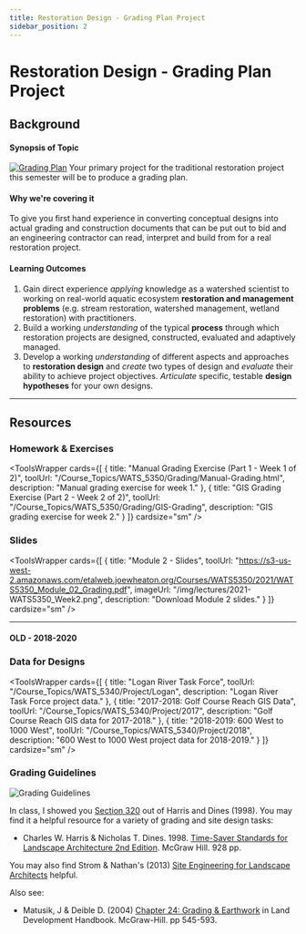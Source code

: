 ```yaml
---
title: Restoration Design - Grading Plan Project
sidebar_position: 2
---
```


# Restoration Design - Grading Plan Project

## Background

#### Synopsis of Topic

[![Grading Plan](/img/eg/17_Grading+Plan.png)](https://www.wetlands.com/technology/) Your primary project for the traditional restoration project this semester will be to produce a grading plan.

#### Why we're covering it

To give you first hand experience in converting conceptual designs into actual grading and construction documents that can be put out to bid and an engineering contractor can read, interpret and build from for a real restoration project.

#### Learning Outcomes

1. Gain direct experience *applying* knowledge as a watershed scientist to working on real-world aquatic ecosystem **restoration and management problems** (e.g. stream restoration, watershed management, wetland restoration) with practitioners.
2. Build a working *understanding* of the typical **process** through which restoration projects are designed, constructed, evaluated and adaptively managed.
3. Develop a working *understanding* of different aspects and approaches to **restoration design** and *create* two types of design and *evaluate* their ability to achieve project objectives. *Articulate* specific, testable **design hypotheses** for your own designs.

---

## Resources

### Homework & Exercises

<ToolsWrapper
  cards={[
    {
      title: "Manual Grading Exercise (Part 1 - Week 1 of 2)",
      toolUrl: "/Course_Topics/WATS_5350/Grading/Manual-Grading.html",
      description: "Manual grading exercise for week 1."
    },
    {
      title: "GIS Grading Exercise (Part 2 - Week 2 of 2)",
      toolUrl: "/Course_Topics/WATS_5350/Grading/GIS-Grading",
      description: "GIS grading exercise for week 2."
    }
  ]}
  cardsize="sm"
/>

### Slides

<ToolsWrapper
  cards={[
    {
      title: "Module 2 - Slides",
      toolUrl: "https://s3-us-west-2.amazonaws.com/etalweb.joewheaton.org/Courses/WATS5350/2021/WATS5350_Module_02_Grading.pdf",
      imageUrl: "/img/lectures/2021-WATS5350_Week2.png",
      description: "Download Module 2 slides."
    }
  ]}
  cardsize="sm"
/>

<YouTubeEmbed videoId="videoseries?list=PL0ZiZg4rilzLt4RA_pO-esa0I3c3TE9qV" title="Grading Plan Project Video" />

---

#### OLD - 2018-2020

<GoogleSlides src="https://docs.google.com/presentation/d/e/2PACX-1vTX329Zg0Pl9p9ceaaCkeQlWTwKC1F13Rg4D0aW6i7mm9wlZO6YRElO1kUFl3H1pItj1p5u8n7FL_DJ/embed?start=false&loop=false&delayms=3000" title="Old Grading Plan Slides" width={960} height={749} />

### Data for Designs

<ToolsWrapper
  cards={[
    {
      title: "Logan River Task Force",
      toolUrl: "/Course_Topics/WATS_5340/Project/Logan",
      description: "Logan River Task Force project data."
    },
    {
      title: "2017-2018: Golf Course Reach GIS Data",
      toolUrl: "/Course_Topics/WATS_5340/Project/2017",
      description: "Golf Course Reach GIS data for 2017-2018."
    },
    {
      title: "2018-2019: 600 West to 1000 West",
      toolUrl: "/Course_Topics/WATS_5340/Project/2018",
      description: "600 West to 1000 West project data for 2018-2019."
    }
  ]}
  cardsize="sm"
/>

### Grading Guidelines

![Grading Guidelines](/img/LS_TimeSaver.png)

In class, I showed you [Section 320](https://s3-us-west-2.amazonaws.com/etalweb.joewheaton.org/Courses/WATS5350/Harris-Dines_Chapter+320+-+Grading.pdf) out of Harris and Dines (1998). You may find it a helpful resource for a variety of grading and site design tasks:
- Charles W. Harris & Nicholas T. Dines. 1998. [Time-Saver Standards for Landscape Architecture 2nd Edition](https://www.amazon.com/Time-Saver-Standards-Landscape-Architecture-Charles/dp/0070170274). McGraw Hill. 928 pp.

You may also find Strom & Nathan's (2013) [Site Engineering for Landscape Architects](https://www.amazon.com/Engineering-Landscape-Architects-Steven-Strom/dp/1118090861) helpful.

Also see:
- Matusik, J & Deible D. (2004) [Chapter 24: Grading & Earthwork](http://my.fit.edu/~locurcio/14-Civil%20&%20Const%20handbooks/Land%20Development/Ch24-Earthwork.pdf) in Land Development Handbook. McGraw-Hill. pp 545-593.







